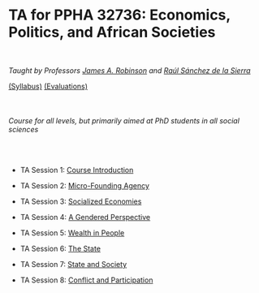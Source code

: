   &nbsp; 
  
  &nbsp; 

  &nbsp; 


# TA for PPHA 32736: Economics, Politics, and African Societies

  &nbsp;

_Taught by Professors [James A. Robinson](https://voices.uchicago.edu/jamesrobinson/) and [Raúl Sánchez de la Sierra](https://raulsanchezdelasierra.com)_

[(Syllabus)](files/peassyll.pdf) [(Evaluations)](files/peaseval.pdf) 

  &nbsp; 

###### Course for all levels, but primarily aimed at PhD students in all social sciences 
  
  &nbsp; 

- TA Session 1: [Course Introduction](https://github.com/vincentanutama/african-development/blob/main/PEAS-TA01.pdf)

- TA Session 2: [Micro-Founding Agency](https://github.com/vincentanutama/african-development/blob/main/PEAS-TA02.pdf)

- TA Session 3: [Socialized Economies](https://github.com/vincentanutama/african-development/blob/main/PEAS-TA03.pdf)

- TA Session 4: [A Gendered Perspective](https://github.com/vincentanutama/african-development/blob/main/PEAS-TA04.pdf)

- TA Session 5: [Wealth in People](https://github.com/vincentanutama/african-development/blob/main/PEAS-TA05.pdf)

- TA Session 6: [The State](https://github.com/vincentanutama/african-development/blob/main/PEAS-TA06.pdf)

- TA Session 7: [State and Society](https://github.com/vincentanutama/african-development/blob/main/PEAS-TA07.pdf)

- TA Session 8: [Conflict and Participation](https://github.com/vincentanutama/african-development/blob/main/PEAS-TA08.pdf)

  &nbsp; 

